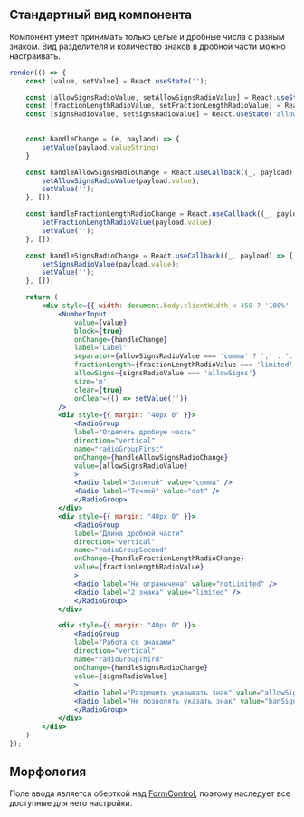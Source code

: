 ## Стандартный вид компонента

Компонент умеет принимать только целые и дробные числа с разным знаком. 
Вид разделителя и количество знаков в дробной части можно настраивать.

```jsx live
render(() => {
    const [value, setValue] = React.useState('');

    const [allowSignsRadioValue, setAllowSignsRadioValue] = React.useState('comma');
    const [fractionLengthRadioValue, setFractionLengthRadioValue] = React.useState('notLimited');
    const [signsRadioValue, setSignsRadioValue] = React.useState('allowSigns');

    
    const handleChange = (e, paylaod) => {
        setValue(paylaod.valueString)
    }

    const handleAllowSignsRadioChange = React.useCallback((_, payload) => {
        setAllowSignsRadioValue(payload.value);
        setValue('');
    }, []);

    const handleFractionLengthRadioChange = React.useCallback((_, payload) => {
        setFractionLengthRadioValue(payload.value);
        setValue('');
    }, []);

    const handleSignsRadioChange = React.useCallback((_, payload) => {
        setSignsRadioValue(payload.value);
        setValue('');
    }, []);

    return (
        <div style={{ width: document.body.clientWidth < 450 ? '100%' : 320 }}>
            <NumberInput
                value={value}
                block={true}
                onChange={handleChange}
                label='Label'
                separator={allowSignsRadioValue === 'comma' ? ',' : '.'}
                fractionLength={fractionLengthRadioValue === 'limited' ? 2 : null}
                allowSigns={signsRadioValue === 'allowSigns'}
                size='m'
                clear={true}
                onClear={() => setValue('')}
            />
            <div style={{ margin: "40px 0" }}>
                <RadioGroup
                label="Отделять дробную часть"
                direction="vertical"
                name="radioGroupFirst"
                onChange={handleAllowSignsRadioChange}
                value={allowSignsRadioValue}
                >
                <Radio label="Запятой" value="comma" />
                <Radio label="Точкой" value="dot" />
                </RadioGroup>
            </div>
            <div style={{ margin: "40px 0" }}>
                <RadioGroup
                label="Длина дробной части"
                direction="vertical"
                name="radioGroupSecond"
                onChange={handleFractionLengthRadioChange}
                value={fractionLengthRadioValue}
                >
                <Radio label="Не ограничена" value="notLimited" />
                <Radio label="2 знака" value="limited" />
                </RadioGroup>
            </div>

            <div style={{ margin: "40px 0" }}>
                <RadioGroup
                label="Работа со знаками"
                direction="vertical"
                name="radioGroupThird"
                onChange={handleSignsRadioChange}
                value={signsRadioValue}
                >
                <Radio label="Разрешить указывать знак" value="allowSigns" />
                <Radio label="Не позволять указать знак" value="banSigns" />
                </RadioGroup>
            </div>
        </div>    
    )
});
```

## Морфология

Поле ввода является оберткой над [FormControl](/docs/components-forms-inputs-formcontrol--form-control), поэтому наследует все доступные для него настройки.